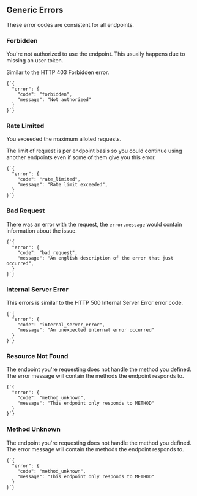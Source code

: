 
## Generic Errors

These error codes are consistent for all endpoints.

### Forbidden
You're not authorized to use the endpoint. This usually happens due to missing an user token.

<Note>Similar to the HTTP 403 Forbidden error.</Note>

<Example>
<Code>{`{
  "error": {
    "code": "forbidden",
    "message": "Not authorized"
  }
}`}</Code>
</Example>

### Rate Limited
You exceeded the maximum alloted requests.

The limit of request is per endpoint basis so you could continue using another endpoints even if some of them give you this error.

<Example>
<Code>{`{
  "error": {
    "code": "rate_limited",
    "message": "Rate limit exceeded",
  }
}`}</Code>
</Example>

### Bad Request
There was an error with the request, the `error.message` would contain information about the issue.

<Example>
<Code>{`{
  "error": {
    "code": "bad_request",
    "message": "An english description of the error that just occurred",
  }
}`}</Code>
</Example>

### Internal Server Error
This errors is similar to the HTTP 500 Internal Server Error error code.

<Example>
<Code>{`{
  "error": {
    "code": "internal_server_error",
    "message": "An unexpected internal error occurred"
  }
}`}</Code>
</Example>

### Resource Not Found
The endpoint you're requesting does not handle the method you defined. The error message will contain the methods the endpoint responds to.

<Example>
<Code>{`{
  "error": {
    "code": "method_unknown",
    "message": "This endpoint only responds to METHOD"
  }
}`}</Code>
</Example>

### Method Unknown
The endpoint you're requesting does not handle the method you defined. The error message will contain the methods the endpoint responds to.

<Example>
<Code>{`{
  "error": {
    "code": "method_unknown",
    "message": "This endpoint only responds to METHOD"
  }
}`}</Code>
</Example>

